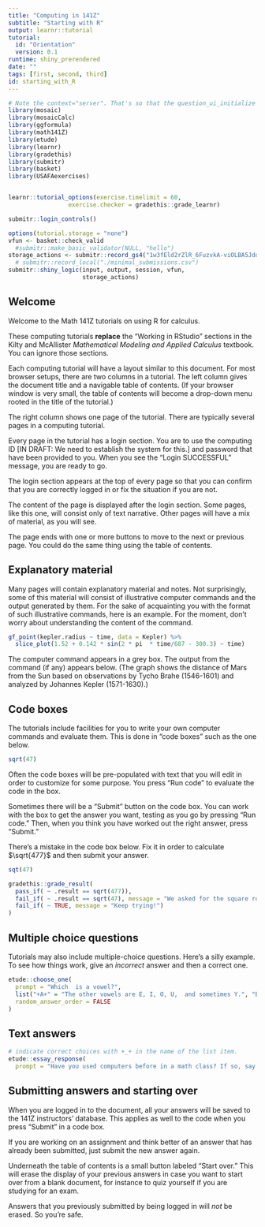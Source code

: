 ```yaml
---
title: "Computing in 141Z"
subtitle: "Starting with R"
output: learnr::tutorial
tutorial:
  id: "Orientation"
  version: 0.1
runtime: shiny_prerendered
date: ""
tags: [first, second, third]
id: starting_with_R
---
```


```r
# Note the context="server". That's so that the question_ui_initialize methods from etude will be registered.
library(mosaic)
library(mosaicCalc)
library(ggformula)
library(math141Z)
library(etude)
library(learnr)
library(gradethis)
library(submitr)
library(basket)
library(USAFAexercises)


learnr::tutorial_options(exercise.timelimit = 60,
                 exercise.checker = gradethis::grade_learnr)
```

```r
submitr::login_controls()
```

```r
options(tutorial.storage = "none")
vfun <- basket::check_valid
  #submitr::make_basic_validator(NULL, "hello")
storage_actions <- submitr::record_gs4("1w3fEld2rZlR_6FuzvkA-viOLBA5JdqD3xHl-LuLX3-Y", "statprep.annie@gmail.com", vfun)
  # submitr::record_local("./minimal_submissions.csv")
submitr::shiny_logic(input, output, session, vfun,
                     storage_actions)
```

## Welcome

Welcome to the Math 141Z tutorials on using R for calculus.

These computing tutorials **replace** the "Working in RStudio" sections in the Kilty and McAllister *Mathematical Modeling and Applied Calculus* textbook. You can ignore those sections.

Each computing tutorial will have a layout similar to this document. For most browser setups, there are two columns in a tutorial. The left column gives the document title and a navigable table of contents. (If your browser window is very small, the table of contents will become a drop-down menu rooted in the title of the tutorial.)

The right column shows one page of the tutorial. There are typically several pages in a computing tutorial.

Every page in the tutorial has a login section. You are to use the computing ID [IN DRAFT: We need to establish the system for this.] and password that have been provided to you. When you see the "Login SUCCESSFUL" message, you are ready to go.

The login section appears at the top of every page so that you can confirm that you are correctly logged in or fix the situation if you are not. 

The content of the page is displayed after the login section. Some pages, like this one, will consist only of text narrative. Other pages will have a mix of material, as you will see.

The page ends with one or more buttons to move to the next or previous page. You could do the same thing using the table of contents. 

## Explanatory material

Many pages will contain explanatory material and notes. Not  surprisingly, some of this material will consist of illustrative  computer commands and the output generated by them. For the sake of acquainting you with the format of such illustrative commands, here is an example. For the moment, don't worry about understanding the content of the command.

```r
gf_point(kepler.radius ~ time, data = Kepler) %>%
  slice_plot(1.52 + 0.142 * sin(2 * pi  * time/687 - 300.3) ~ time)
```

The computer command appears in a grey box. The output from the command (if any) appears below. (The graph shows the distance of Mars from the Sun based on observations by Tycho Brahe (1546-1601) and analyzed by Johannes Kepler (1571-1630).)

## Code boxes

The tutorials include facilities for you to write your own computer commands and evaluate them. This is done in "code boxes" such as the one below.

```r
sqrt(47)
```

Often the code boxes will be pre-populated with text that you will edit in order to customize for some purpose. You press "Run code"  to evaluate the code in the box.


Sometimes there will be a "Submit" button on the code box. You can work with the box to get the answer you want, testing as you go by pressing "Run code." Then, when you think you have worked out the right answer, press "Submit." 

There's a mistake in the code box below. Fix it in order to calculate $\sqrt{477}$ and then submit your answer.


```r
sqt(47)
```

```r
gradethis::grade_result(
  pass_if( ~ .result == sqrt(477)),
  fail_if( ~ .result == sqrt(47), message = "We asked for the square root of 477. You need to do some more editing."),
  fail_if( ~ TRUE, message = "Keep trying!")
)
```

## Multiple choice questions

Tutorials may also include multiple-choice questions. Here's a silly example.  To see how things work, give an *incorrect* answer and then a correct one.

```r
etude::choose_one(
  prompt = "Which  is a vowel?",
  list("+A+" = "The other vowels are E, I, O, U,  and sometimes Y.", "B" = "B is a consonant, not a vowel.", "C" = "C is a consonant."),
  random_answer_order = FALSE
)
```

##  Text answers

```r
# indicate correct choices with +_+ in the name of the list item.
etude::essay_response(
  prompt = "Have you used computers before in a math class? If so, say what language was used.")
```

## Submitting answers and starting over

When you are logged in to the document, all your answers will be saved to the 141Z instructors' database. This applies as well to the code when you press "Submit" in a code box.

If you are working on an assignment and think better of an answer that has already been submitted, just submit the new answer again. 

Underneath the table of contents is a small button labeled "Start over." This will erase the display of your previous answers in case you want to start over from a blank document, for instance to quiz yourself if you are studying for an exam.

Answers that you previously submitted by being logged in will *not* be erased. So you're safe.


